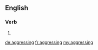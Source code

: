 ==English==

===Verb===
{{head|en|present participle}}

# {{present participle of|aggress|lang=en}}

[[de:aggressing]]
[[fr:aggressing]]
[[my:aggressing]]